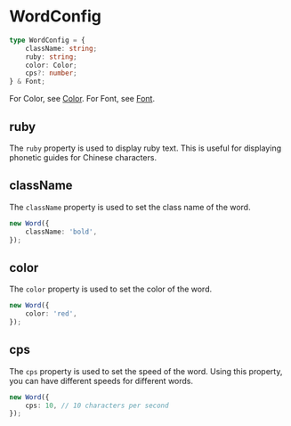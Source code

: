 # WordConfig

```typescript
type WordConfig = {
    className: string;
    ruby: string;
    color: Color;
    cps?: number;
} & Font;
```

For Color, see [Color](./color#Color).
For Font, see [Font](./Font).

## ruby

The `ruby` property is used to display ruby text. This is useful for displaying phonetic guides for Chinese characters.

## className

The `className` property is used to set the class name of the word.

```typescript
new Word({
    className: 'bold',
});
```

## color

The `color` property is used to set the color of the word.

```typescript
new Word({
    color: 'red',
});
```

## cps

The `cps` property is used to set the speed of the word. Using this property, you can have different speeds for different words.

```typescript
new Word({
    cps: 10, // 10 characters per second
});
```
